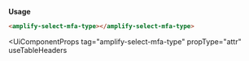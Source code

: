 **Usage**

```html
<amplify-select-mfa-type></amplify-select-mfa-type>
```

<UiComponentProps
  tag="amplify-select-mfa-type"
  propType="attr"
  useTableHeaders
></UiComponentProps>
